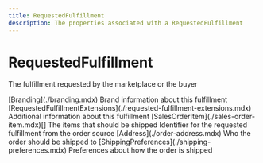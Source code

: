 ```yaml
---
title: RequestedFulfillment
description: The properties associated with a RequestedFulfillment
---
```


RequestedFulfillment
===============================================
The fulfillment requested by the marketplace or the buyer

<Reference>
  <Field name="branding" nullable={true}>
    <Type>
      [Branding](./branding.mdx)
    </Type>
    <Description>
      Brand information about this fulfillment
    </Description>
  </Field>
  <Field name="extensions" nullable={true}>
    <Type>
      [RequestedFulfillmentExtensions](./requested-fulfillment-extensions.mdx)
    </Type>
    <Description>
      Additional information about this fulfillment
    </Description>
  </Field>
  <Field name="items" nullable={false}>
    <Type>
      [SalesOrderItem](./sales-order-item.mdx)[]
    </Type>
    <Description>
      The items that should be shipped
    </Description>
  </Field>
  <Field name="requested_fulfillment_id" type="string" nullable={true}>
    <Description>
      Identifier for the requested fulfillment from the order source
    </Description>
  </Field>
  <Field name="ship_to" nullable={false}>
    <Type>
      [Address](./order-address.mdx)
    </Type>
    <Description>
      Who the order should be shipped to
    </Description>
  </Field>
  <Field name="shipping_preferences" nullable={true}>
    <Type>
      [ShippingPreferences](./shipping-preferences.mdx)
    </Type>
    <Description>
      Preferences about how the order is shipped
    </Description>
  </Field>
</Reference>